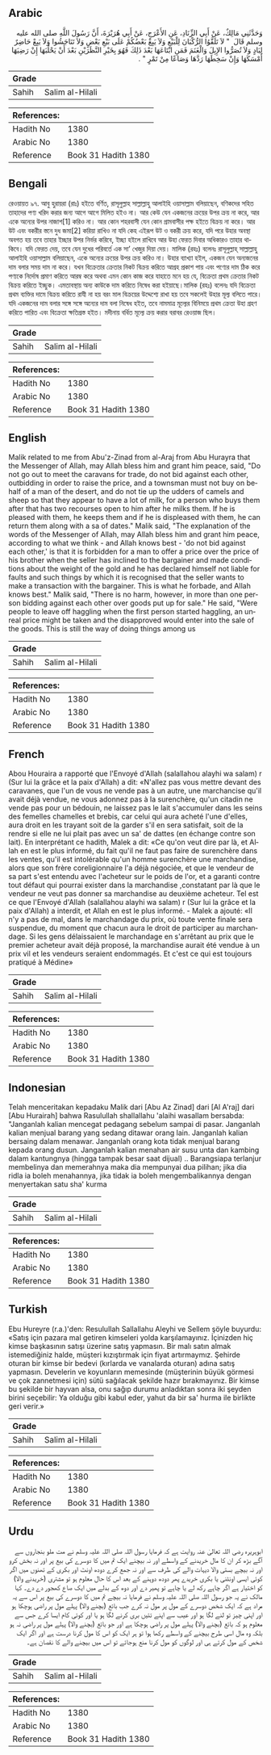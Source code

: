 ## Arabic


<div dir="rtl" lang="ar" style={{fontSize:'larger',backgroundColor:'#f8f9fa',padding:20}}>
وَحَدَّثَنِي مَالِكٌ، عَنْ أَبِي الزِّنَادِ، عَنِ الأَعْرَجِ، عَنْ أَبِي هُرَيْرَةَ، أَنَّ رَسُولَ اللَّهِ صلى الله عليه وسلم قَالَ ‏ "‏ لاَ تَلَقَّوُا الرُّكْبَانَ لِلْبَيْعِ وَلاَ يَبِعْ بَعْضُكُمْ عَلَى بَيْعِ بَعْضٍ وَلاَ تَنَاجَشُوا وَلاَ يَبِعْ حَاضِرٌ لِبَادٍ وَلاَ تُصَرُّوا الإِبِلَ وَالْغَنَمَ فَمَنِ ابْتَاعَهَا بَعْدَ ذَلِكَ فَهُوَ بِخَيْرِ النَّظَرَيْنِ بَعْدَ أَنْ يَحْلُبَهَا إِنْ رَضِيَهَا أَمْسَكَهَا وَإِنْ سَخِطَهَا رَدَّهَا وَصَاعًا مِنْ تَمْرٍ ‏"‏ ‏.‏
</div>
<div style={{backgroundColor:'#f8f9fa',padding:20, marginBottom: 10}}><table> <thead> <tr> <th>Grade</th> <th></th> </tr> </thead> <tbody> <tr><td>Sahih</td><td>Salim al-Hilali</td></tr></tbody></table><table> <thead> <tr> <th>References:</th> <th></th> </tr> </thead> <tbody><tr><td>Hadith No</td><td>1380</td></tr><tr><td>Arabic No</td><td>1380</td></tr><tr><td>Reference</td><td>Book 31 Hadith 1380</td></tr></tbody></table></div>

## Bengali


<div dir="ltr" lang="bn" style={{fontSize:'larger',backgroundColor:'#f8f9fa',padding:20}}>
রেওয়ায়ত ৯৭. আবু হুরায়রা (রাঃ) হইতে বর্ণিত, রাসূলুল্লাহ সাল্লাল্লাহু আলাইহি ওয়াসাল্লাম বলিয়াছেন, বণিকদের সহিত তাহাদের পণ্য খরিদ করার জন্য আগে আগে মিলিত হইও না। আর কেউ যেন একজনের ক্রয়ের উপর ক্রয় না করে, আর একে অন্যের উপর নাজাশ[1] করিও না। আর কোন শহরবাসী যেন কোন গ্রামবাসীর পক্ষ হইতে বিক্রয় না করে। আর উট এবং বকরীর স্তনে দুধ জমা[2] করিয়া রাখিও না যদি কেহ এইরূপ উট ও বকরী ক্রয় করে, যদি পরে উহার অবস্থা অবগত হয় তবে তাহার ইচ্ছার উপর নির্ভর করিবে, ইচ্ছা হইলে রাখিবে আর উহা ফেরত দিবার অধিকারও তাহার থাকিবে। যদি ফেরত দেয়, তবে যেন দুধের পরিবর্তে এক সা’ খেজুর দিয়া দেয়। মালিক (রহঃ) বলেনঃ রাসূলুল্লাহ্ সাল্লাল্লাহু আলাইহি ওয়াসাল্লাম বলিয়াছেন, একে অন্যের ক্রয়ের উপর ক্রয় করিও না। উহার ব্যাখ্যা হইল, একজন যেন অন্যজনের দাম বলার সময় দাম না করে। যখন বিক্রেতার ক্রেতার নিকট বিক্রয় করিতে আগ্রহ প্রকাশ পায় এবং পণ্যের দাম ঠিক করে পণ্যকে নির্দোষ প্রমাণ করিতে আরম্ব করে অথবা এমন কোন কাজ করে যাহাতে মনে হয় যে, বিক্রেতা প্রথম ক্রেতার নিকট বিক্রয় করিতে ইচ্ছুক। এমতাবস্থায় অন্য কাউকে দাম করিতে নিষেধ করা হইয়াছে।মালিক (রহঃ) বলেনঃ যদি বিক্রেতা প্রথম ব্যক্তির দামে বিক্রয় করিতে রাযী না হয় বরং মাল বিক্রয়ের উদ্দেশ্যে রাখা হয় তবে সকলেই উহার মূল্য বলিতে পারে। যদি একজনের দাম বলার সঙ্গে সঙ্গে অন্যের দাম বলা নিষেধ হইত, তবে নামমাত্র মূল্যের বিনিময়ে প্রথম ক্রেতা উহা গ্রহণ করিতে পারিত এবং বিক্রেতা ক্ষতিগ্রস্ত হইত। মদীনায় বর্ধিত মূল্যে ক্রয় করার বরাবর রেওয়াজ ছিল।
</div>
<div style={{backgroundColor:'#f8f9fa',padding:20, marginBottom: 10}}><table> <thead> <tr> <th>Grade</th> <th></th> </tr> </thead> <tbody> <tr><td>Sahih</td><td>Salim al-Hilali</td></tr></tbody></table><table> <thead> <tr> <th>References:</th> <th></th> </tr> </thead> <tbody><tr><td>Hadith No</td><td>1380</td></tr><tr><td>Arabic No</td><td>1380</td></tr><tr><td>Reference</td><td>Book 31 Hadith 1380</td></tr></tbody></table></div>

## English


<div dir="ltr" lang="en" style={{fontSize:'larger',backgroundColor:'#f8f9fa',padding:20}}>
Malik related to me from Abu'z-Zinad from al-Araj from Abu Hurayra that the Messenger of Allah, may Allah bless him and grant him peace, said, "Do not go out to meet the caravans for trade, do not bid against each other, outbidding in order to raise the price, and a townsman must not buy on behalf of a man of the desert, and do not tie up the udders of camels and sheep so that they appear to have a lot of milk, for a person who buys them after that has two recourses open to him after he milks them. If he is pleased with them, he keeps them and if he is displeased with them, he can return them along with a sa of dates." Malik said, "The explanation of the words of the Messenger of Allah, may Allah bless him and grant him peace, according to what we think - and Allah knows best - 'do not bid against each other,' is that it is forbidden for a man to offer a price over the price of his brother when the seller has inclined to the bargainer and made conditions about the weight of the gold and he has declared himself not liable for faults and such things by which it is recognised that the seller wants to make a transaction with the bargainer. This is what he forbade, and Allah knows best." Malik said, "There is no harm, however, in more than one person bidding against each other over goods put up for sale." He said, "Were people to leave off haggling when the first person started haggling, an unreal price might be taken and the disapproved would enter into the sale of the goods. This is still the way of doing things among us
</div>
<div style={{backgroundColor:'#f8f9fa',padding:20, marginBottom: 10}}><table> <thead> <tr> <th>Grade</th> <th></th> </tr> </thead> <tbody> <tr><td>Sahih</td><td>Salim al-Hilali</td></tr></tbody></table><table> <thead> <tr> <th>References:</th> <th></th> </tr> </thead> <tbody><tr><td>Hadith No</td><td>1380</td></tr><tr><td>Arabic No</td><td>1380</td></tr><tr><td>Reference</td><td>Book 31 Hadith 1380</td></tr></tbody></table></div>

## French


<div dir="ltr" lang="fr" style={{fontSize:'larger',backgroundColor:'#f8f9fa',padding:20}}>
Abou Houraira a rapporté que l'Envoyé d'Allah (salallahou alayhi wa salam) r (Sur lui la grâce et la paix d'Allah) a dit: «N'allez pas vous mettre devant des caravanes, que l'un de vous ne vende pas à un autre, une marchancise qu'il avait déjà vendue, ne vous adonnez pas à la surenchère, qu'un citadin ne vende pas pour un bédouin, ne laissez pas le lait s'accumuler dans les seins des femelles chamelles et brebis, car celui qui aura acheté l'une d'elles, aura droit en les trayant soit de la garder s'il en sera satisfait, soit de la rendre si elle ne lui plait pas avec un sa' de dattes (en échange contre son lait). En interprétant ce hadith, Malek a dit: «Ce qu'on veut dire par là, et Allah en est le plus informé, du fait qu'il ne faut pas faire de surenchère dans les ventes, qu'il est intolérable qu'un homme surenchère une marchandise, alors que son frère coreligionnaire l'a déjà négociée, et que le vendeur de sa part s'est entendu avec l'acheteur sur le poids de l'or, et a garanti contre tout défaut qui pourrai exister dans la marchandise ,constatant par là que le vendeur ne veut pas donner sa marchandise au deuxième acheteur. Tel est ce que l'Envoyé d'Allah (salallahou alayhi wa salam) r (Sur lui la grâce et la paix d'Allah) a interdit, et Allah en est le plus informé. - Malek a ajouté: «Il n'y a pas de mal, dans le marchandage du prix, où toute vente finale sera suspendue, du moment que chacun aura le droit de participer au marchandage. Si les gens délaissaient le marchandage en s'arrêtant au prix que le premier acheteur avait déjà proposé, la marchandise aurait été vendue à un prix vil et les vendeurs seraient endommagés. Et c'est ce qui est toujours pratiqué à Médine»
</div>
<div style={{backgroundColor:'#f8f9fa',padding:20, marginBottom: 10}}><table> <thead> <tr> <th>Grade</th> <th></th> </tr> </thead> <tbody> <tr><td>Sahih</td><td>Salim al-Hilali</td></tr></tbody></table><table> <thead> <tr> <th>References:</th> <th></th> </tr> </thead> <tbody><tr><td>Hadith No</td><td>1380</td></tr><tr><td>Arabic No</td><td>1380</td></tr><tr><td>Reference</td><td>Book 31 Hadith 1380</td></tr></tbody></table></div>

## Indonesian


<div dir="ltr" lang="id" style={{fontSize:'larger',backgroundColor:'#f8f9fa',padding:20}}>
Telah menceritakan kepadaku Malik dari [Abu Az Zinad] dari [Al A'raj] dari [Abu Hurairah] bahwa Rasulullah shallallahu 'alaihi wasallam bersabda: "Janganlah kalian mencegat pedagang sebelum sampai di pasar. Janganlah kalian menjual barang yang sedang ditawar orang lain. Janganlah kalian bersaing dalam menawar. Janganlah orang kota tidak menjual barang kepada orang dusun. Janganlah kalian menahan air susu unta dan kambing dalam kantungnya (hingga tampak besar saat dijual) .. Barangsiapa terlanjur membelinya dan memerahnya maka dia mempunyai dua pilihan; jika dia ridla ia boleh menahannya, jika tidak ia boleh mengembalikannya dengan menyertakan satu sha' kurma
</div>
<div style={{backgroundColor:'#f8f9fa',padding:20, marginBottom: 10}}><table> <thead> <tr> <th>Grade</th> <th></th> </tr> </thead> <tbody> <tr><td>Sahih</td><td>Salim al-Hilali</td></tr></tbody></table><table> <thead> <tr> <th>References:</th> <th></th> </tr> </thead> <tbody><tr><td>Hadith No</td><td>1380</td></tr><tr><td>Arabic No</td><td>1380</td></tr><tr><td>Reference</td><td>Book 31 Hadith 1380</td></tr></tbody></table></div>

## Turkish


<div dir="ltr" lang="tr" style={{fontSize:'larger',backgroundColor:'#f8f9fa',padding:20}}>
Ebu Hureyre (r.a.)'den: Resulullah Sallallahu Aleyhi ve Sellem şöyle buyurdu: «Satış için pazara mal getiren kimseleri yolda karşılamayınız. İçinizden hiç kimse başkasının satışı üzerine satış yapmasın. Bir malı satın almak istemediğiniz halde, müşteri kızıştırmak için fiyat artırmaymız. Şehirde oturan bir kimse bir bedevi (kırlarda ve vanalarda oturan) adına satış yapmasın. Develerin ve koyunların memesinde (müşterinin büyük görmesi ve çok zannetmesi için) sütü sağılacak şekilde hazır bırakmayınız. Bir kimse bu şekilde bir hayvan alsa, onu sağıp durumu anladıktan sonra iki şeyden birini seçebilir: Ya olduğu gibi kabul eder, yahut da bir sa' hurma ile birlikte geri verir.»
</div>
<div style={{backgroundColor:'#f8f9fa',padding:20, marginBottom: 10}}><table> <thead> <tr> <th>Grade</th> <th></th> </tr> </thead> <tbody> <tr><td>Sahih</td><td>Salim al-Hilali</td></tr></tbody></table><table> <thead> <tr> <th>References:</th> <th></th> </tr> </thead> <tbody><tr><td>Hadith No</td><td>1380</td></tr><tr><td>Arabic No</td><td>1380</td></tr><tr><td>Reference</td><td>Book 31 Hadith 1380</td></tr></tbody></table></div>

## Urdu


<div dir="rtl" lang="ur" style={{fontSize:'larger',backgroundColor:'#f8f9fa',padding:20}}>
ابوہریرہ رضی اللہ تعالیٰ عنہ روایت ہے کہ فرمایا رسول اللہ صلی اللہ علیہ وسلم نے مت ملو بنجاروں سے آگے بڑھ کر ان کا مال خریدنے کے واسطے اور نہ بیچنے ایک تم میں کا دوسرے کی بیع پر اور نہ بخش کرو اور نہ بیچے بستی والا دیہات والے کی طرف سے اور نہ جمع کرے دودھ اونٹ اور بکری کے تھنوں میں اگر کوئی ایسی اونٹنی یا بکری خریدے پھر دودھ دوہنے کے بعد اس کا حال معلوم ہو تو مشتری (خریدنے والا) کو اختیار ہے اگر چاہے رکھ لے یا چاہے تو پھیر دے اور دوھ کے بدلے میں ایک صاع کھجور دے دے۔ کہا مالک نے یہ جو رسول اللہ صلی اللہ علیہ وسلم نے فرمایا نہ بیچے تم میں کا دوسرے کی بیع پر اس سے یہ مراد ہے کہ ایک شخص دوسرے کے مول پر مول نہ کرے جب بائع (بچنے والا) پہلے مول پر راضی ہوچکا ہو اور اپنی چیز تو لنے لگا ہو اور عیب سے اپنے تئیں بری کرنے لگا ہو یا اور کوئی کام ایسا کرے جس سے معلوم ہو کہ بائع (بچنے والا) پہلے مول پر راضی ہوچکا ہے اور جو بائع (بچنے والا) پہلے مول پر راضی نہ ہو بلکہ وہ مال اسی طرح بیچنے کے واسطے رکھا ہوا تو ہر ایک کو اس کا مول کرنا درست ہے اور اگر ایک شخص کے مول کرتے ہی اور لوگوں کو مول کرنا منع ہوجائے تو اس میں بیچنے والے کا نقصان ہے۔
</div>
<div style={{backgroundColor:'#f8f9fa',padding:20, marginBottom: 10}}><table> <thead> <tr> <th>Grade</th> <th></th> </tr> </thead> <tbody> <tr><td>Sahih</td><td>Salim al-Hilali</td></tr></tbody></table><table> <thead> <tr> <th>References:</th> <th></th> </tr> </thead> <tbody><tr><td>Hadith No</td><td>1380</td></tr><tr><td>Arabic No</td><td>1380</td></tr><tr><td>Reference</td><td>Book 31 Hadith 1380</td></tr></tbody></table></div>